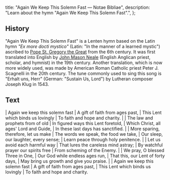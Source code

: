   title: "Again We Keep This Solemn Fast — Notae Bibliae",
  description: "Learn about the hymn \"Again We Keep This Solemn Fast\".",
};

<Initial text="Again We Keep This Solemn Fast" />

## History

"Again We Keep This Solemn Fast" is a Lenten hymn based on the Latin hymn *"Ex more docti mystico"* (Latin: "In the manner of a learned mystic") ascribed to [Pope St. Gregory the Great](/people/saints/latin-fathers/gregory-the-great) from the 6th century. It was first translated into English by [John Mason Neale](/liturgy/music/composers/john-mason-neale) (English Anglican priest, scholar, and hymnist) in the 19th century. Another translation, which is now more widely used, was made by American Roman Catholic priest Peter J. Scagnelli in the 20th century. The tune commonly used to sing this song is "Erhalt uns, Herr" (German: "Sustain Us, Lord") by Lutheran composer Joseph Klug in 1543.

## Text

<Poetry>
|  Again we keep this solemn fast
|  A gift of faith from ages past,
|  This Lent which binds us lovingly
|  To faith and hope and charity.
|
|  The law and prophets from of old
|  In figured ways this Lent foretold,
|  Which Christ, all ages' Lord and Guide,
|  In these last days has sanctified.
|
|  More sparing, therefore, let us make
|  The words we speak, the food we take,
|  Our sleep, our laughter, every sense;
|  Learn peace through holy penitence.
|
|  Let us avoid each harmful way
|  That lures the careless mind astray;
|  By watchful prayer our spirits free
|  From scheming of the Enemy.
|
|  We pray, O blessed Three in One,
|  Our God while endless ages run,
|  That this, our Lent of forty days,
|  May bring us growth and give you praise.
|
|  Again we keep this solemn fast
|  A gift of faith from ages past,
|  This Lent which binds us lovingly
|  To faith and hope and charity.
</Poetry>
